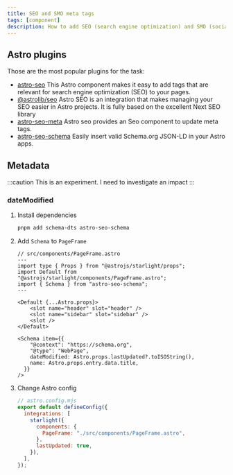 ```yaml
---
title: SEO and SMO meta tags
tags: [component]
description: How to add SEO (search engine optimization) and SMO (social media optimization) tags to Astro-based website
---
```


## Astro plugins

Those are the most popular plugins for the task:

- [astro-seo](https://github.com/jonasmerlin/astro-seo) This Astro component makes it easy to add tags that are relevant for search engine optimization (SEO) to your pages.
- [@astrolib/seo](https://github.com/onwidget/astrolib/tree/main/packages/seo) Astro SEO is an integration that makes managing your SEO easier in Astro projects. It is fully based on the excellent Next SEO library
- [astro-seo-meta](https://github.com/codiume/orbit/tree/main/packages/astro-seo-meta) Astro seo provides an Seo component to update meta tags.
- [astro-seo-schema](https://github.com/codiume/orbit/tree/main/packages/astro-seo-schema) Easily insert valid Schema.org JSON-LD in your Astro apps.

## Metadata

:::caution
This is an experiment. I need to investigate an impact
:::

### dateModified


<Steps>

1. Install dependencies

   ```bash
   pnpm add schema-dts astro-seo-schema
   ```

2. Add `Schema` to `PageFrame`

   ```astro {14-20}
   // src/components/PageFrame.astro
   ---
   import type { Props } from "@astrojs/starlight/props";
   import Default from "@astrojs/starlight/components/PageFrame.astro";
   import { Schema } from "astro-seo-schema";
   ---

   <Default {...Astro.props}>
       <slot name="header" slot="header" />
       <slot name="sidebar" slot="sidebar" />
       <slot />
   </Default>

   <Schema item={{
       "@context": "https://schema.org",
       "@type": "WebPage",
       dateModified: Astro.props.lastUpdated?.toISOString(),
       name: Astro.props.entry.data.title,
     }}
   />
   ```

3. Change Astro config

   ```js {6, 8}
   // astro.config.mjs
   export default defineConfig({
     integrations: [
       starlight({
         components: {
           PageFrame: "./src/components/PageFrame.astro",
         },
         lastUpdated: true,
       }),
     ],
   });
   ```

</Steps>

